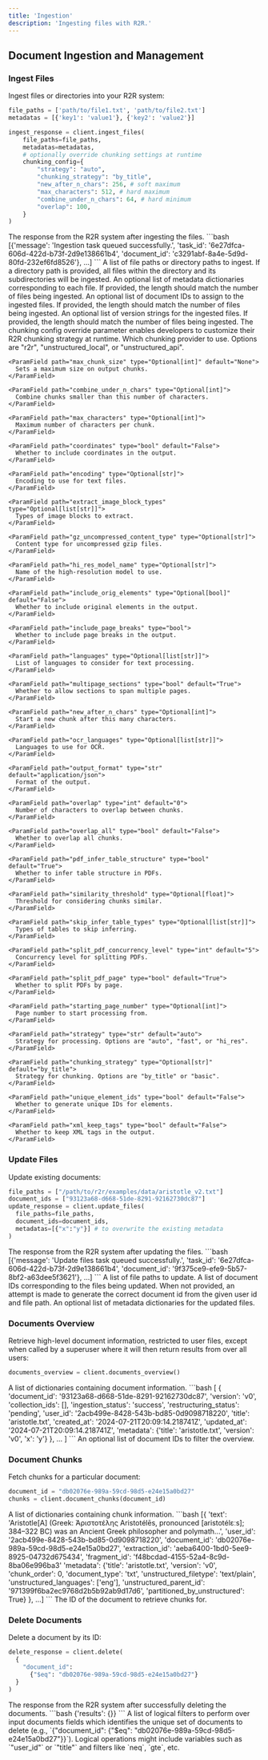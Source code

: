 ```yaml
---
title: 'Ingestion'
description: 'Ingesting files with R2R.'
---
```


## Document Ingestion and Management

### Ingest Files


Ingest files or directories into your R2R system:

```python
file_paths = ['path/to/file1.txt', 'path/to/file2.txt']
metadatas = [{'key1': 'value1'}, {'key2': 'value2'}]

ingest_response = client.ingest_files(
    file_paths=file_paths,
    metadatas=metadatas,
    # optionally override chunking settings at runtime
    chunking_config={
        "strategy": "auto",
        "chunking_strategy": "by_title",
        "new_after_n_chars": 256, # soft maximum
        "max_characters": 512, # hard maximum
        "combine_under_n_chars": 64, # hard minimum
        "overlap": 100,
    }
)

```
<AccordionGroup>
  <Accordion title="Response">
    <ResponseField name="response" type="dict">
      The response from the R2R system after ingesting the files.
      ```bash
      [{'message': 'Ingestion task queued successfully.', 'task_id': '6e27dfca-606d-422d-b73f-2d9e138661b4', 'document_id': 'c3291abf-8a4e-5d9d-80fd-232ef6fd8526'}, ...]
      ```
    </ResponseField>
  </Accordion>
</AccordionGroup>

<ParamField path="file_paths" type="list[str]" required>
  A list of file paths or directory paths to ingest. If a directory path is provided, all files within the directory and its subdirectories will be ingested.
</ParamField>

<ParamField path="metadatas" type="Optional[list[dict]]">
  An optional list of metadata dictionaries corresponding to each file. If provided, the length should match the number of files being ingested.
</ParamField>

<ParamField path="document_ids" type="Optional[list[Union[UUID, str]]]">
  An optional list of document IDs to assign to the ingested files. If provided, the length should match the number of files being ingested.
</ParamField>

<ParamField path="versions" type="Optional[list[str]]">
  An optional list of version strings for the ingested files. If provided, the length should match the number of files being ingested.
</ParamField>

<ParamField path="chunking_config" type="Optional[Union[dict, ChunkingConfig]]">
  The chunking config override parameter enables developers to customize their R2R chunking strategy at runtime.
  <Expandable title="properties">
    <ParamField path="provider" type="str" default="unstructured_local">
      Which chunking provider to use. Options are "r2r", "unstructured_local", or "unstructured_api".
    </ParamField>

    <ParamField path="max_chunk_size" type="Optional[int]" default="None">
      Sets a maximum size on output chunks.
    </ParamField>

    <ParamField path="combine_under_n_chars" type="Optional[int]">
      Combine chunks smaller than this number of characters.
    </ParamField>

    <ParamField path="max_characters" type="Optional[int]">
      Maximum number of characters per chunk.
    </ParamField>

    <ParamField path="coordinates" type="bool" default="False">
      Whether to include coordinates in the output.
    </ParamField>

    <ParamField path="encoding" type="Optional[str]">
      Encoding to use for text files.
    </ParamField>

    <ParamField path="extract_image_block_types" type="Optional[list[str]]">
      Types of image blocks to extract.
    </ParamField>

    <ParamField path="gz_uncompressed_content_type" type="Optional[str]">
      Content type for uncompressed gzip files.
    </ParamField>

    <ParamField path="hi_res_model_name" type="Optional[str]">
      Name of the high-resolution model to use.
    </ParamField>

    <ParamField path="include_orig_elements" type="Optional[bool]" default="False">
      Whether to include original elements in the output.
    </ParamField>

    <ParamField path="include_page_breaks" type="bool">
      Whether to include page breaks in the output.
    </ParamField>

    <ParamField path="languages" type="Optional[list[str]]">
      List of languages to consider for text processing.
    </ParamField>

    <ParamField path="multipage_sections" type="bool" default="True">
      Whether to allow sections to span multiple pages.
    </ParamField>

    <ParamField path="new_after_n_chars" type="Optional[int]">
      Start a new chunk after this many characters.
    </ParamField>

    <ParamField path="ocr_languages" type="Optional[list[str]]">
      Languages to use for OCR.
    </ParamField>

    <ParamField path="output_format" type="str" default="application/json">
      Format of the output.
    </ParamField>

    <ParamField path="overlap" type="int" default="0">
      Number of characters to overlap between chunks.
    </ParamField>

    <ParamField path="overlap_all" type="bool" default="False">
      Whether to overlap all chunks.
    </ParamField>

    <ParamField path="pdf_infer_table_structure" type="bool" default="True">
      Whether to infer table structure in PDFs.
    </ParamField>

    <ParamField path="similarity_threshold" type="Optional[float]">
      Threshold for considering chunks similar.
    </ParamField>

    <ParamField path="skip_infer_table_types" type="Optional[list[str]]">
      Types of tables to skip inferring.
    </ParamField>

    <ParamField path="split_pdf_concurrency_level" type="int" default="5">
      Concurrency level for splitting PDFs.
    </ParamField>

    <ParamField path="split_pdf_page" type="bool" default="True">
      Whether to split PDFs by page.
    </ParamField>

    <ParamField path="starting_page_number" type="Optional[int]">
      Page number to start processing from.
    </ParamField>

    <ParamField path="strategy" type="str" default="auto">
      Strategy for processing. Options are "auto", "fast", or "hi_res".
    </ParamField>

    <ParamField path="chunking_strategy" type="Optional[str]" default="by_title">
      Strategy for chunking. Options are "by_title" or "basic".
    </ParamField>

    <ParamField path="unique_element_ids" type="bool" default="False">
      Whether to generate unique IDs for elements.
    </ParamField>

    <ParamField path="xml_keep_tags" type="bool" default="False">
      Whether to keep XML tags in the output.
    </ParamField>
  </Expandable>
</ParamField>

### Update Files

Update existing documents:

```python
file_paths = ["/path/to/r2r/examples/data/aristotle_v2.txt"]
document_ids = ["93123a68-d668-51de-8291-92162730dc87"]
update_response = client.update_files(
  file_paths=file_paths,
  document_ids=document_ids,
  metadatas=[{"x":"y"}] # to overwrite the existing metadata
)
```

<AccordionGroup>
  <Accordion title="Response">
    <ResponseField name="response" type="dict">
      The response from the R2R system after updating the files.
      ```bash
      [{'message': 'Update files task queued successfully.', 'task_id': '6e27dfca-606d-422d-b73f-2d9e138661b4', 'document_id': '9f375ce9-efe9-5b57-8bf2-a63dee5f3621'}, ...]
      ```
    </ResponseField>
  </Accordion>
</AccordionGroup>

<ParamField path="file_paths" type="list[str]" required>
  A list of file paths to update.
</ParamField>

<ParamField path="document_ids" type="Optional[list[Union[UUID, str]]]" required>
  A list of document IDs corresponding to the files being updated. When not provided, an attempt is made to generate the correct document id from the given user id and file path.
</ParamField>

<ParamField path="metadatas" type="Optional[list[dict]]">
  An optional list of metadata dictionaries for the updated files.
</ParamField>


### Documents Overview

Retrieve high-level document information, restricted to user files, except when called by a superuser where it will then return results from over all users:

```python
documents_overview = client.documents_overview()
```

<AccordionGroup>
  <Accordion title="Response">
    <ResponseField name="response" type="list[dict]">
      A list of dictionaries containing document information.
      ```bash
      [
        {
          'document_id': '93123a68-d668-51de-8291-92162730dc87',
          'version': 'v0',
          'collection_ids': [],
          'ingestion_status': 'success',
          'restructuring_status': 'pending',
          'user_id': '2acb499e-8428-543b-bd85-0d9098718220',
          'title': 'aristotle.txt',
          'created_at': '2024-07-21T20:09:14.218741Z',
          'updated_at': '2024-07-21T20:09:14.218741Z',
          'metadata': {'title': 'aristotle.txt', 'version': 'v0', 'x': 'y'}
        },
        ...
      ]
      ```
    </ResponseField>
  </Accordion>
</AccordionGroup>

<ParamField path="document_ids" type="Optional[list[Union[UUID, str]]]">
  An optional list of document IDs to filter the overview.
</ParamField>

### Document Chunks

Fetch chunks for a particular document:

```python
document_id = "db02076e-989a-59cd-98d5-e24e15a0bd27"
chunks = client.document_chunks(document_id)
```

<AccordionGroup>
  <Accordion title="Response">
    <ResponseField name="response" type="list[dict]">
      A list of dictionaries containing chunk information.
      ```bash
      [{
        'text': 'Aristotle[A] (Greek: Ἀριστοτέλης Aristotélēs, pronounced [aristotélɛːs]; 384–322 BC) was an Ancient Greek philosopher and polymath...',
        'user_id': '2acb499e-8428-543b-bd85-0d9098718220',
        'document_id': 'db02076e-989a-59cd-98d5-e24e15a0bd27',
        'extraction_id': 'aeba6400-1bd0-5ee9-8925-04732d675434',
        'fragment_id': 'f48bcdad-4155-52a4-8c9d-8ba06e996ba3'
        'metadata': {'title': 'aristotle.txt', 'version': 'v0', 'chunk_order': 0, 'document_type': 'txt', 'unstructured_filetype': 'text/plain', 'unstructured_languages': ['eng'], 'unstructured_parent_id': '971399f6ba2ec9768d2b5b92ab9d17d6', 'partitioned_by_unstructured': True}
      },
      ...]
      ```
    </ResponseField>
  </Accordion>
</AccordionGroup>


<ParamField path="document_id" type="str" required>
  The ID of the document to retrieve chunks for.
</ParamField>

### Delete Documents

Delete a document by its ID:

```python
delete_response = client.delete(
  {
    "document_id":
      {"$eq": "db02076e-989a-59cd-98d5-e24e15a0bd27"}
  }
)
```

<AccordionGroup>
  <Accordion title="Response">
    <ResponseField name="response" type="dict">
      The response from the R2R system after successfully deleting the documents.
      ```bash
      {'results': {}}
      ```
    </ResponseField>
  </Accordion>
</AccordionGroup>

<ParamField path="filters" type="list[dict]" required>
  A list of logical filters to perform over input documents fields which identifies the unique set of documents to delete (e.g., `{"document_id": {"$eq": "db02076e-989a-59cd-98d5-e24e15a0bd27"}}`). Logical operations might include variables such as `"user_id"` or  `"title"` and filters like `neq`, `gte`, etc.
</ParamField>
